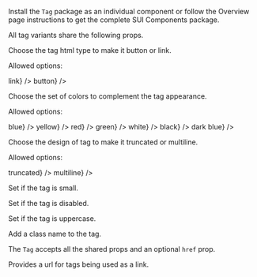 
<Section contained={true} style={{ paddingTop: 0, paddingBottom: 0 }}>
	<p>
		Install the <Code small={true}>Tag</Code> package as an individual
		component or follow the Overview page instructions to get the complete
		SUI Components package.
	</p>
</Section>

<Section title="Shared props" border={true}>
	<p>All tag variants share the following props.</p>
	<Section
		title={{ content: 'type', tag: 'string', small: true }}
		style={{ paddingTop: 0, paddingLeft: 20, paddingRight: 0 }}
	>
		<p>Choose the tag html type to make it button or link.</p>
		<p>Allowed options:</p>
		<List>
			<span label={<Code small={true}>link</Code>} />
			<span label={<Code small={true}>button</Code>} />
		</List>
	</Section>
	<Section
		title={{ content: 'color', tag: 'string', small: true }}
		style={{ paddingTop: 0, paddingLeft: 20, paddingRight: 0 }}
	>
		<p>Choose the set of colors to complement the tag appearance.</p>
		<p>Allowed options:</p>
		<List>
			<span label={<Code small={true}>blue</Code>} />
			<span label={<Code small={true}>yellow</Code>} />
			<span label={<Code small={true}>red</Code>} />
			<span label={<Code small={true}>green</Code>} />
			<span label={<Code small={true}>white</Code>} />
			<span label={<Code small={true}>black</Code>} />
			<span label={<Code small={true}>dark blue</Code>} />
		</List>
	</Section>
	<Section
		title={{ content: 'design', tag: 'string', small: true }}
		style={{ paddingTop: 0, paddingLeft: 20, paddingRight: 0 }}
	>
		<p>Choose the design of tag to make it truncated or multiline.</p>
		<p>Allowed options:</p>
		<List>
			<span label={<Code small={true}>truncated</Code>} />
			<span label={<Code small={true}>multiline</Code>} />
		</List>
	</Section>
	<Section
		title={{ content: 'isSmall', tag: 'boolean', small: true }}
		style={{ paddingTop: 0, paddingLeft: 20, paddingRight: 0 }}
	>
		<p>Set if the tag is small.</p>
	</Section>
	<Section
		title={{ content: 'isDisabled', tag: 'boolean', small: true }}
		style={{ paddingTop: 0, paddingLeft: 20, paddingRight: 0 }}
	>
		<p>Set if the tag is disabled.</p>
	</Section>
	<Section
		title={{ content: 'isUppercase', tag: 'boolean', small: true }}
		style={{ paddingTop: 0, paddingLeft: 20, paddingRight: 0 }}
	>
		<p>Set if the tag is uppercase.</p>
	</Section>
	<Section
		title={{ content: 'className', tag: 'string', small: true }}
		style={{ paddingTop: 0, paddingLeft: 20, paddingRight: 0 }}
	>
		<p>Add a class name to the tag.</p>
	</Section>
</Section>

<Section title="Link Tag props" contained={true}>
	<p>
		The <Code small={true}>Tag</Code> accepts all the shared props and an
		optional <Code small={true}>href</Code> prop.
	</p>
	<Section
		title={{ content: 'href', tag: 'string', small: true }}
		style={{ paddingTop: 10, paddingLeft: 20, paddingRight: 0 }}
	>
		<p>Provides a url for tags being used as a link.</p>
	</Section>
</Section>
